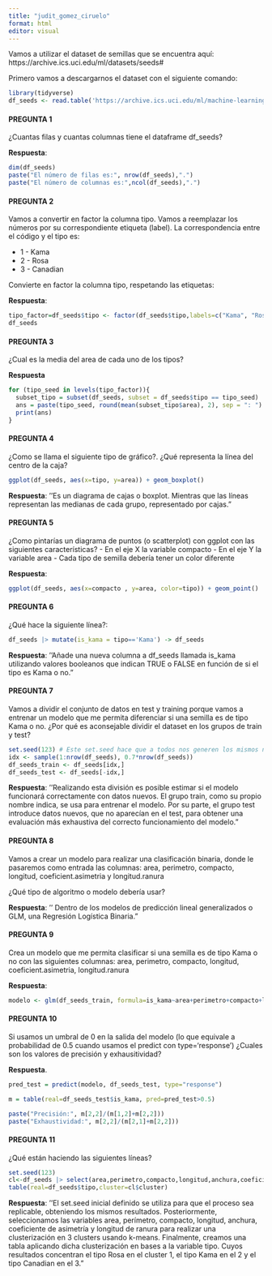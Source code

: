 ---
title: "judit_gomez_ciruelo"
format: html
editor: visual
---

Vamos a utilizar el dataset de semillas que se encuentra aquí: https://archive.ics.uci.edu/ml/datasets/seeds#

Primero vamos a descargarnos el dataset con el siguiente comando:

```{r}
library(tidyverse)
df_seeds <- read.table('https://archive.ics.uci.edu/ml/machine-learning-databases/00236/seeds_dataset.txt', col.names =c('area','perimetro','compacto','longitud','anchura','coeficient.asimetria','longitud.ranura','tipo'))
```

#### PREGUNTA 1

¿Cuantas filas y cuantas columnas tiene el dataframe df_seeds?

**Respuesta**:

```{r}
dim(df_seeds)
paste("El número de filas es:", nrow(df_seeds),".")
paste("El número de columnas es:",ncol(df_seeds),".")
```

#### PREGUNTA 2

Vamos a convertir en factor la columna tipo. Vamos a reemplazar los números por su correspondiente etiqueta (label). La correspondencia entre el código y el tipo es:

-   1 - Kama
-   2 - Rosa
-   3 - Canadian

Convierte en factor la columna tipo, respetando las etiquetas:

**Respuesta**:

```{r}
tipo_factor=df_seeds$tipo <- factor(df_seeds$tipo,labels=c("Kama", "Rosa", "Canadian"))
df_seeds
```

#### PREGUNTA 3

¿Cual es la media del area de cada uno de los tipos?

**Respuesta**

```{r}
for (tipo_seed in levels(tipo_factor)){
  subset_tipo = subset(df_seeds, subset = df_seeds$tipo == tipo_seed)
  ans = paste(tipo_seed, round(mean(subset_tipo$area), 2), sep = ": ")
  print(ans)
}
```

#### PREGUNTA 4

¿Como se llama el siguiente tipo de gráfico?. ¿Qué representa la línea del centro de la caja?

```{r}
ggplot(df_seeds, aes(x=tipo, y=area)) + geom_boxplot()
```

**Respuesta**: ''Es un diagrama de cajas o boxplot. Mientras que las líneas representan las medianas de cada grupo, representado por cajas."

#### PREGUNTA 5

¿Como pintarías un diagrama de puntos (o scatterplot) con ggplot con las siguientes características? - En el eje X la variable compacto - En el eje Y la variable area - Cada tipo de semilla debería tener un color diferente

**Respuesta**:

```{r}
ggplot(df_seeds, aes(x=compacto , y=area, color=tipo)) + geom_point()
```

#### PREGUNTA 6

¿Qué hace la siguiente línea?:

```{r}
df_seeds |> mutate(is_kama = tipo=='Kama') -> df_seeds
```

**Respuesta**: ''Añade una nueva columna a df_seeds llamada is_kama utilizando valores booleanos que indican TRUE o FALSE en función de si el tipo es Kama o no."

#### PREGUNTA 7

Vamos a dividir el conjunto de datos en test y training porque vamos a entrenar un modelo que me permita diferenciar si una semilla es de tipo Kama o no. ¿Por qué es aconsejable dividir el dataset en los grupos de train y test?

```{r}
set.seed(123) # Este set.seed hace que a todos nos generen los mismos número aleatorios
idx <- sample(1:nrow(df_seeds), 0.7*nrow(df_seeds))
df_seeds_train <- df_seeds[idx,]
df_seeds_test <- df_seeds[-idx,]
```

**Respuesta**: ''Realizando esta división es posible estimar si el modelo funcionará correctamente con datos nuevos. El grupo train, como su propio nombre indica, se usa para entrenar el modelo. Por su parte, el grupo test introduce datos nuevos, que no aparecían en el test, para obtener una evaluación más exhaustiva del correcto funcionamiento del modelo."

#### PREGUNTA 8

Vamos a crear un modelo para realizar una clasificación binaria, donde le pasaremos como entrada las columnas: area, perimetro, compacto, longitud, coeficient.asimetria y longitud.ranura

¿Qué tipo de algoritmo o modelo debería usar?

**Respuesta**: '' Dentro de los modelos de predicción lineal generalizados o GLM, una Regresión Logística Binaria."

#### PREGUNTA 9

Crea un modelo que me permita clasificar si una semilla es de tipo Kama o no con las siguientes columnas: area, perimetro, compacto, longitud, coeficient.asimetria, longitud.ranura

**Respuesta**:

```{r}
modelo <- glm(df_seeds_train, formula=is_kama~area+perimetro+compacto+longitud+coeficient.asimetria+longitud.ranura, family='binomial')
```

#### PREGUNTA 10

Si usamos un umbral de 0 en la salida del modelo (lo que equivale a probabilidad de 0.5 cuando usamos el predict con type='response') ¿Cuales son los valores de precisión y exhausitividad?

**Respuesta**.

```{r}
pred_test = predict(modelo, df_seeds_test, type="response")

m = table(real=df_seeds_test$is_kama, pred=pred_test>0.5)

paste("Precisión:", m[2,2]/(m[1,2]+m[2,2]))
paste("Exhaustividad:", m[2,2]/(m[2,1]+m[2,2]))
```

#### PREGUNTA 11

¿Qué están haciendo las siguientes líneas?

```{r}
set.seed(123)
cl<-df_seeds |> select(area,perimetro,compacto,longitud,anchura,coeficient.asimetria,longitud.ranura) |> kmeans(3)
table(real=df_seeds$tipo,cluster=cl$cluster)
```

**Respuesta**: ''El set.seed inicial definido se utiliza para que el proceso sea replicable, obteniendo los mismos resultados. Posteriormente, seleccionamos las variables area, perímetro, compacto, longitud, anchura, coeficiente de asimetría y longitud de ranura para realizar una clusterización en 3 clusters usando k-means. Finalmente, creamos una tabla aplicando dicha clusterización en bases a la variable tipo. Cuyos resultados concentran el tipo Rosa en el cluster 1, el tipo Kama en el 2 y el tipo Canadian en el 3."
